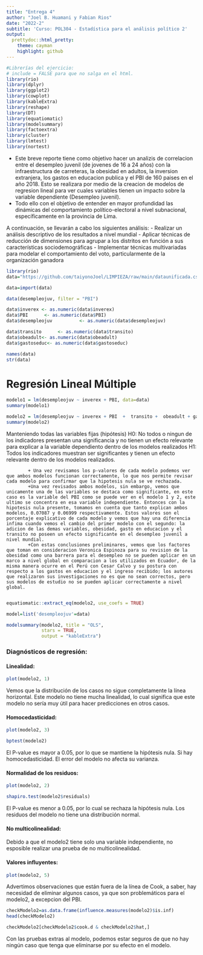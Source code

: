 ```yaml
---
title: "Entrega 4"
author: "Joel B. Huamani y Fabian Rios"
date: "2022-2"
subtitle: 'Curso: POL304 - Estadística para el análisis político 2'
output:
  prettydoc::html_pretty:
    theme: cayman
    highlight: github
---
```


```r
#Librerías del ejercicio:
# include = FALSE para que no salga en el html.
library(rio)
library(dplyr)
library(ggplot2)
library(cowplot)
library(kableExtra)
library(reshape)
library(DT)
library(equatiomatic)
library(modelsummary)
library(factoextra)
library(cluster)
library(lmtest)
library(nortest)
```

+ Este breve reporte tiene como objetivo hacer un analizis de correlacion entre el desempleo juvenil (de jovenes de 16 a 24 años) con la infraestructura de carreteras, la obesidad en adultos, la inversion extranjera, los gastos en educacion publica y el PBI de 160 paises en el año 2018. Esto se realizara por medio de la creacion de modelos de regresion lineal para ver cuales variables tienen un impacto sobre la variable dependiente (Desempleo juvenil). 
+ Todo ello con el objetivo de entender en mayor profundidad las dinámicas del comportamiento político-electoral a nivel subnacional, específicamente en la provincia de Lima. 

A continuación, se llevarán a cabo los siguientes análisis:
- Realizar un análisis descriptivo de los resultados a nivel mundial
- Aplicar técnicas de reducción de dimensiones para agrupar a los distritos en función a sus características sociodemográficas
- Implementar técnicas multivariadas para modelar el comportamiento del voto, particularmente de la organización ganadora



```r
library(rio)
data="https://github.com/taiyonoJoel/LIMPIEZA/raw/main/dataunificada.csv"

data=import(data)
```

```r
data(desempleojuv, filter = "PBI")
```

```r
data$inverex <- as.numeric(data$inverex)
data$PBI      <- as.numeric(data$PBI)
data$desempleojuv          <- as.numeric(data$desempleojuv)

```

```r

data$transito      <- as.numeric(data$transito)
data$obeadult<- as.numeric(data$obeadult)
data$gastoseduc<- as.numeric(data$gastoseduc)

```


```r
names(data)
str(data)
```

# Regresión Lineal Múltiple
```r
modelo1 = lm(desempleojuv ~ inverex + PBI, data=data)
summary(modelo1)
```

```r
modelo2 = lm(desempleojuv ~ inverex + PBI  +  transito +  obeadult + gastoseduc, data=data)
summary(modelo2)
```

Manteniendo todas las variables fijas
(hipótesis)	
H0: No todos o ningun de los indicadores presentan una significancia y no tienen un efecto relevante para explicar a la variable dependiento dentro de los modelos realizados
H1: Todos los indicadores muestran ser significantes y tienen un efecto relevante dentro de los modelos realizados.
			
			
			+ Una vez revisamos los p-valores de cada modelo podemos ver que ambos modelos funcionan correctamente, lo que nos permite revisar cada modelo para confirmar que la hipotesis nula se ve rechazada. 
			+Una vez revisados ambos modelos, sin embargo, vemos que unicamente una de las variables se destaca como significante, en este caso es la variable del PBI como se puede ver en el modelo 1 y 2, este ultimo se concentra en esa variable independiente. Entonces con la hipotesis nula presente, tomamos en cuenta que tanto explican ambos modelos, 0.07087 y 0.06999 respectivamente. Estos valores son el porcentaje explicativo de cada modelo y vemos que hay una diferencia infima cuando vemos el cambio del primer modelo con el segundo: la adicion de las demas variables, obesidad, gasto en educacion y el transito no poseen un efecto significante en el desempleo juvenil a nivel mundial. 
			+Con estas conclusiones preliminares, vemos que los factores que toman en consideracion Veronica Espinoza para su revision de la obesidad como una barrera para el desempleo no se pueden aplicar en un marco a nivel global en comparacion a los utilizados en Ecuador, de la misma manera ocurre en el Perú con Cesar Calvo y su postura con respecto a los gastos en educacion y el ingreso recibido; los autores que realizaron sus investigaciones no es que no sean correctos, pero sus modelos de estudio no se pueden aplicar correctamente a nivel global.
			
  
```r
equatiomatic::extract_eq(modelo2, use_coefs = TRUE)
```

```r
model=list('desempleojuv'=data)

modelsummary(modelo2, title = "OLS",
             stars = TRUE,
             output = "kableExtra")
```


### Diagnósticos de regresión:

#### Linealidad:

```r
plot(modelo2, 1)
```

Vemos que la distribución de los casos no sigue completamente la línea horizontal. Este modelo no tiene mucha linealidad, lo cual significa que este modelo no sería muy útil para hacer predicciones en otros casos.

#### Homocedasticidad:

```r
plot(modelo2, 3)
```

```r
bptest(modelo2)
```

El P-value es mayor a 0.05, por lo que se mantiene la hipótesis nula. Si hay homocedasticidad. El error del modelo no afecta su varianza.

#### Normalidad de los residuos:

```r
plot(modelo2, 2)
```

```r
shapiro.test(modelo2$residuals)
```

El P-value es menor a 0.05, por lo cual se rechaza la hipótesis nula. Los residuos del modelo no tiene una distribución normal.

#### No multicolinealidad:

Debido a que el modelo2 tiene solo una variable independiente, no esposible realizar una prueba de no multicolinealidad.

#### Valores influyentes:

```r
plot(modelo2, 5)
```

Advertimos observaciones que están fuera de la línea de Cook, a saber, hay necesidad de eliminar algunos casos, ya que son problemáticos para el modelo2, a excepcion del PBI.

```r
checkModelo2=as.data.frame(influence.measures(modelo2)$is.inf)
head(checkModelo2)
```

```r
checkModelo2[checkModelo2$cook.d & checkModelo2$hat,]
```

Con las pruebas extras al modelo, podemos estar seguros de que no hay ningún caso que tenga que eliminarse por su efecto en el modelo. 
  
  
  
  
  
  
  
  
  
  
  
  
  
  
  
  
  
  
  
  
  




